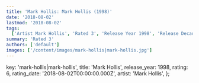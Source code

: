```yaml
---
title: 'Mark Hollis: Mark Hollis (1998)'
date: '2018-08-02'
lastmod: '2018-08-02'
tags:
  ['Artist Mark Hollis', 'Rated 3', 'Release Year 1998', 'Release Decade 1990']
summary: 'Rated 3'
authors: ['default']
images: ['/content/images/mark-hollis|mark-hollis.jpg']
---
```


  key: 'mark-hollis|mark-hollis',
  title: 'Mark Hollis',
  release_year: 1998,
  rating: 6,
  rating_date: '2018-08-02T00:00:00.000Z',
  artist: 'Mark Hollis',
};

<MusicRating data={data} />
